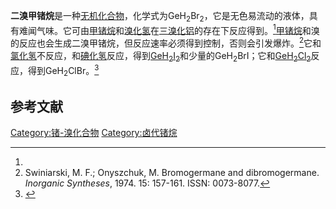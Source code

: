 {{Chembox
| Name = 
| NameEn = 
| ImageFile = Dibromogermane.svg
|  ImageSize = 150px
|  ImageAlt = 
| IUPACName = 
| IUPACNameZh = 
| OtherNames = 
| Section1 = {{Chembox Identifiers
|   CASNo = 13769-36-3
|   CASNo_Ref = {{cascite|correct|CAS}}
|   PubChem = 
|   SMILES =  }}
| Section2 = {{Chembox Properties
|   Formula = GeH<sub>2</sub>Br<sub>2</sub>
|   MolarMass = 234.42
|   Appearance = 
|   Density = 2.80 g·cm<sup>−3</sup>（0 °C）<ref name=Dennis />
|   MeltingPt = {{convert|−15|C|K}}<ref name=Dennis>{{cite journal|journal=Journal of the American Chemical Society|volume=51|issue=8|language=en|issn=0002-7863|date=1929-08|pages=2321–2327|doi=10.1021/ja01383a004|url=https://pubs.acs.org/doi/abs/10.1021/ja01383a004|title=GERMANIUM. XXX. HALOGEN SUBSTITUTION PRODUCTS OF MONOGERMANE 1|accessdate=2021-01-26|author=L. M. Dennis, P. R. Judy}}</ref>
|   BoilingPt = {{convert|89|C|K}}<ref name=Dennis />
|   Solubility =  }}
| Section3 = {{Chembox Hazards
|   MainHazards = 
|   FlashPt = 
|   Autoignition =  }}
}}
'''二溴甲锗烷'''是一种[[无机化合物|无机化合物]]，化学式为GeH<sub>2</sub>Br<sub>2</sub>，它是无色易流动的液体，具有难闻气味。它可由[[甲锗烷|甲锗烷]]和[[溴化氢|溴化氢]]在[[三溴化铝|三溴化铝]]的存在下反应得到。<ref name=Dennis />[[甲锗烷|甲锗烷]]和溴的反应也会生成二溴甲锗烷，但反应速率必须得到控制，否则会引发爆炸。<ref>Swiniarski, M. F.; Onyszchuk, M. Bromogermane and dibromogermane. ''Inorganic Syntheses'', 1974. 15: 157-161. ISSN: 0073-8077.</ref>它和[[氯化氢|氯化氢]]不反应，和[[碘化氢|碘化氢]]反应，得到[[二碘甲锗烷|GeH<sub>2</sub>I<sub>2</sub>]]和少量的GeH<sub>2</sub>BrI；它和[[二氯甲锗烷|GeH<sub>2</sub>Cl<sub>2</sub>]]反应，得到GeH<sub>2</sub>ClBr。<ref>{{cite journal|journal=Inorganic and Nuclear Chemistry Letters|volume=7|issue=1|language=en|date=1971-01|pages=39–42|doi=10.1016/0020-1650(71)80119-8|url=https://linkinghub.elsevier.com/retrieve/pii/0020165071801198|title=Mixed halogenomonogermanes|accessdate=2021-01-26|author=G.K. Barker, J.E. Drake|archive-date=2018-06-27|archive-url=https://web.archive.org/web/20180627083328/https://linkinghub.elsevier.com/retrieve/pii/0020165071801198|dead-url=no}}</ref>

==参考文献==
{{reflist}}

{{锗化合物}}

[[Category:锗-溴化合物|Category:锗-溴化合物]]
[[Category:卤代锗烷|Category:卤代锗烷]]